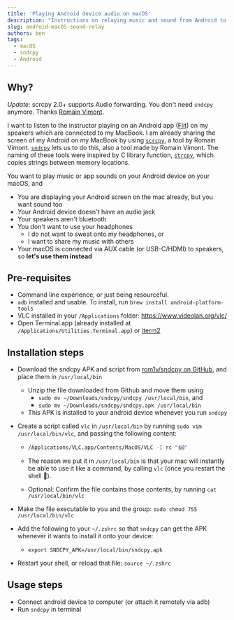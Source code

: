 ```yaml
---
title: 'Playing Android device audio on macOS'
description: "Instructions on relaying music and sound from Android to your macOS"
slug: android-macOS-sound-relay
authors: ben
tags:
  - macOS
  - sndcpy
  - Android
---
```


## Why?

*Update:* scrcpy 2.0+ supports Audio forwarding. You don't need `sndcpy` anymore. Thanks [Romain Vimont](https://github.com/rom1v).

I want to listen to the instructor playing on an Android app ([Fiit](https://fiit.tv/)) on my speakers which are connected to my MacBook. I am already sharing the screen of my Android on my MacBook by using [`scrcpy`](https://github.com/Genymobile/scrcpy), a tool by Romain Vimont. [`sndcpy`](https://github.com/rom1v/sndcpy) lets us to do this, also a tool made by Romain Vimont. The naming of these tools were inspired by C library function, [`strcpy`](https://www.cplusplus.com/reference/cstring/strcpy/), which copies strings between memory locations.

You want to play music or app sounds on your Android device on your macOS, and

- You are displaying your Android screen on the mac already, but you want sound too
- Your Android device doesn't have an audio jack
- Your speakers aren't bluetooth
- You don't want to use your headphones
  - I do not want to sweat onto my headphones, or
  - I want to share my music with others
- Your macOS is connected via AUX cable (or USB-C/HDMI) to speakers, so **let's use them instead**

<!--truncate-->

## Pre-requisites

- Command line experience, or just being resourceful.
- `adb` installed and usable. To install, run `brew install android-platform-tools`
- VLC installed in your `/Applications` folder: https://www.videolan.org/vlc/
- Open Terminal.app (already installed at `/Applications/Utilities.Terminal.app`) or [iterm2](https://iterm2.com/)

## Installation steps

- Download the sndcpy APK and script from [rom1v/sndcpy on GitHub](https://github.com/rom1v/sndcpy), and place them in `/usr/local/bin`

  - Unzip the file downloaded from Github and move them using
    - `sudo mv ~/Downloads/sndcpy/sndcpy /usr/local/bin`, and
    - `sudo mv ~/Downloads/sndcpy/sndcpy.apk /usr/local/bin`
  - This APK is installed to your android device whenever you run `sndcpy`

- Create a script called `vlc` in `/usr/local/bin` by running `sudo vim /usr/local/bin/vlc`, and passing the following content:

  - ```bash
    /Applications/VLC.app/Contents/MacOS/VLC -I rc "$@"
    ```

  - The reason we put it in `/usr/local/bin` is that your mac will instantly be able to use it like a command, by calling `vlc` (once you restart the shell 🐚).

  - Optional: Confirm the file contains those contents, by running `cat /usr/local/bin/vlc`

- Make the file executable to you and the group: `sudo chmod 755 /usr/local/bin/vlc`

- Add the following to your `~/.zshrc` so that `sndcpy` can get the APK whenever it wants to install it onto your device:

  - ```
    export SNDCPY_APK=/usr/local/bin/sndcpy.apk
    ```

- Restart your shell, or reload that file: `source ~/.zshrc`

## Usage steps

- Connect android device to computer (or attach it remotely via adb)
- Run `sndcpy` in terminal